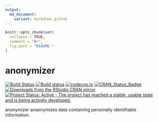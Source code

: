```yaml
---
output:
  md_document:
    variant: markdown_github
---
```


<!-- README.md is generated from README.Rmd. Please edit that file -->

```r
knitr::opts_chunk$set(
  collapse = TRUE,
  comment = "#>",
  fig.path = "README-"
)
```

# anonymizer

[![Build Status](https://travis-ci.org/paulhendricks/anonymizer.png?branch=master)](https://travis-ci.org/paulhendricks/anonymizer)
[![Build status](https://ci.appveyor.com/api/projects/status/au9ww7v8mhgr59s8/branch/master?svg=true)](https://ci.appveyor.com/project/paulhendricks/anonymizer/branch/master)
[![codecov.io](http://codecov.io/github/paulhendricks/anonymizer/coverage.svg?branch=master)](http://codecov.io/github/paulhendricks/anonymizer?branch=master)
[![CRAN_Status_Badge](http://www.r-pkg.org/badges/version/anonymizer)](http://cran.r-project.org/package=anonymizer)
[![Downloads from the RStudio CRAN mirror](http://cranlogs.r-pkg.org/badges/anonymizer)](http://cran.rstudio.com/package=anonymizer)
[![Project Status: Active - The project has reached a stable, usable state and is being actively developed.](http://www.repostatus.org/badges/0.1.0/active.svg)](http://www.repostatus.org/#active)

anonymizer anaonymizes data containing personally identifiable information.


